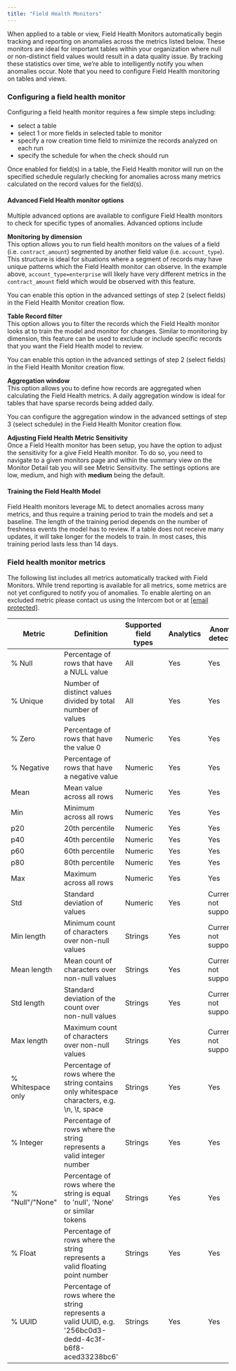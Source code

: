 ```yaml
---
title: "Field Health Monitors"
---
```


When applied to a table or view, Field Health Monitors automatically begin tracking and reporting on anomalies across the metrics listed below. These monitors are ideal for important tables within your organization where null or non-distinct field values would result in a data quality issue. By tracking these statistics over time, we’re able to intelligently notify you when anomalies occur. Note that you need to configure Field Health monitoring on tables and views.

### Configuring a field health monitor

Configuring a field health monitor requires a few simple steps including:

* select a table
* select 1 or more fields in selected table to monitor
* specify a row creation time field to minimize the records analyzed on each run
* specify the schedule for when the check should run

Once enabled for field(s) in a table, the Field Health monitor will run on the specified schedule regularly checking for anomalies across many metrics calculated on the record values for the field(s).

#### Advanced Field Health monitor options

Multiple advanced options are available to configure Field Health monitors to check for specific types of anomalies. Advanced options include

**Monitoring by dimension**  
This option allows you to run field health monitors on the values of a field (i.e. `contract_amount`) segmented by another field value (i.e. `account_type`). This structure is ideal for situations where a segment of records may have unique patterns which the Field Health monitor can observe. In the example above, `account_type=enterprise` will likely have very different metrics in the `contract_amount` field which would be observed with this feature.

You can enable this option in the advanced settings of step 2 (select fields) in the Field Health Monitor creation flow.

**Table Record filter**  
This option allows you to filter the records which the Field Health monitor looks at to train the model and monitor for changes. Similar to monitoring by dimension, this feature can be used to exclude or include specific records that you want the Field Health model to review.

You can enable this option in the advanced settings of step 2 (select fields) in the Field Health Monitor creation flow.

**Aggregation window**  
This option allows you to define how records are aggregated when calculating the Field Health metrics. A daily aggregation window is ideal for tables that have sparse records being added daily.

You can configure the aggregation window in the advanced settings of step 3 (select schedule) in the Field Health Monitor creation flow.

**Adjusting Field Health Metric Sensitivity**  
Once a Field Health monitor has been setup, you have the option to adjust the sensitivity for a give Field Health monitor. To do so, you need to navigate to a given monitors page and within the summary view on the Monitor Detail tab you will see Metric Sensitivity. The settings options are low, medium, and high with **medium** being the default.

#### Training the Field Health Model

Field Health monitors leverage ML to detect anomalies across many metrics, and thus require a training period to train the models and set a baseline. The length of the training period depends on the number of freshness events the model has to review. If a table does not receive many updates, it will take longer for the models to train. In most cases, this training period lasts less than 14 days.

### Field health monitor metrics

The following list includes all metrics automatically tracked with Field Monitors. While trend reporting is available for all metrics, some metrics are not yet configured to notify you of anomalies. To enable alerting on an excluded metric please contact us using the Intercom bot or at [\[email protected\]](/cdn-cgi/l/email-protection#72010702021d0006321f1d1c06171113001e1d161306135c111d1f).

| Metric            | Definition                                                                                               | Supported field types | Analytics | Anomaly detection       |
| ----------------- | -------------------------------------------------------------------------------------------------------- | --------------------- | --------- | ----------------------- |
| % Null            | Percentage of rows that have a NULL value                                                                | All                   | Yes       | Yes                     |
| % Unique          | Number of distinct values divided by total number of values                                              | All                   | Yes       | Yes                     |
| % Zero            | Percentage of rows that have the value 0                                                                 | Numeric               | Yes       | Yes                     |
| % Negative        | Percentage of rows that have a negative value                                                            | Numeric               | Yes       | Yes                     |
| Mean              | Mean value across all rows                                                                               | Numeric               | Yes       | Yes                     |
| Min               | Minimum across all rows                                                                                  | Numeric               | Yes       | Yes                     |
| p20               | 20th percentile                                                                                          | Numeric               | Yes       | Yes                     |
| p40               | 40th percentile                                                                                          | Numeric               | Yes       | Yes                     |
| p60               | 60th percentile                                                                                          | Numeric               | Yes       | Yes                     |
| p80               | 80th percentile                                                                                          | Numeric               | Yes       | Yes                     |
| Max               | Maximum across all rows                                                                                  | Numeric               | Yes       | Yes                     |
| Std               | Standard deviation of values                                                                             | Numeric               | Yes       | Currently not supported |
| Min length        | Minimum count of characters over non-null values                                                         | Strings               | Yes       | Currently not supported |
| Mean length       | Mean count of characters over non-null values                                                            | Strings               | Yes       | Currently not supported |
| Std length        | Standard deviation of the count over non-null values                                                     | Strings               | Yes       | Currently not supported |
| Max length        | Maximum count of characters over non-null values                                                         | Strings               | Yes       | Currently not supported |
| % Whitespace only | Percentage of rows where the string contains only whitespace characters, e.g. \\n, \\t, space            | Strings               | Yes       | Yes                     |
| % Integer         | Percentage of rows where the string represents a valid integer number                                    | Strings               | Yes       | Yes                     |
| % "Null"/"None"   | Percentage of rows where the string is equal to 'null', 'None' or similar tokens                         | Strings               | Yes       | Yes                     |
| % Float           | Percentage of rows where the string represents a valid floating point number                             | Strings               | Yes       | Yes                     |
| % UUID            | Percentage of rows where the string represents a valid UUID, e.g. '256bc0d3-dedd-4c3f-b6f8-aced33238bc6' | Strings               | Yes       | Yes                     |